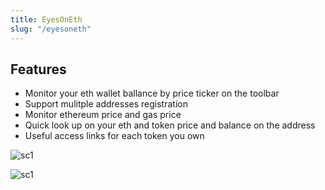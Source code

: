 ```yaml
---
title: EyesOnEth 
slug: "/eyesoneth"
---
```


## Features

* Monitor your eth wallet ballance by price ticker on the toolbar
* Support mulitple addresses registration
* Monitor ethereum price and gas price
* Quick look up on your eth and token price and balance on the address
* Useful access links for each token you own

![sc1](./screenshot1.png)

![sc1](./screenshot2.png)